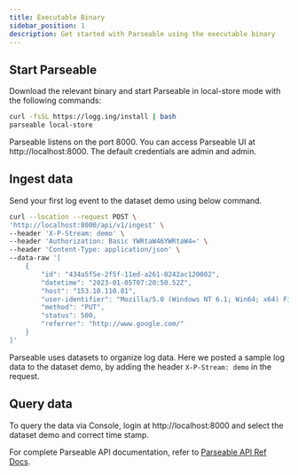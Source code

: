 ```yaml
---
title: Executable Binary
sidebar_position: 1
description: Get started with Parseable using the executable binary
---
```


## Start Parseable

Download the relevant binary and start Parseable in local-store mode with the following commands:

```sh
curl -fsSL https://logg.ing/install | bash
parseable local-store
```

<Callout type="info">
Parseable listens on the port 8000. You can access Parseable UI at http://localhost:8000. The default credentials are admin and admin.
</Callout>

## Ingest data

Send your first log event to the dataset demo using below command.

```sh
curl --location --request POST \
'http://localhost:8000/api/v1/ingest' \
--header 'X-P-Stream: demo' \
--header 'Authorization: Basic YWRtaW46YWRtaW4=' \
--header 'Content-Type: application/json' \
--data-raw '[
    {
        "id": "434a5f5e-2f5f-11ed-a261-0242ac120002",
        "datetime": "2023-01-05T07:20:50.52Z",
        "host": "153.10.110.81",
        "user-identifier": "Mozilla/5.0 (Windows NT 6.1; Win64; x64) Firefox/64.0",
        "method": "PUT",
        "status": 500,
        "referrer": "http://www.google.com/"
    }
]'

```
Parseable uses datasets to organize log data. Here we posted a sample log data to the dataset demo, by adding the header `X-P-Stream: demo` in the request.

## Query data

To query the data via Console, login at http://localhost:8000 and select the dataset demo and correct time stamp.

For complete Parseable API documentation, refer to [Parseable API Ref Docs](https://www.parseable.com/docs/server/api).
